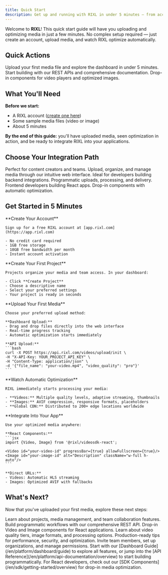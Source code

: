 ```yaml
---
title: Quick Start
description: Get up and running with RIXL in under 5 minutes — from account setup to uploading your first media and seeing optimization in action.
---
```




Welcome to **RIXL**! This quick start guide will have you uploading and optimizing media in just a few minutes. No complex setup required — just create an account, upload media, and watch RIXL optimize automatically.

## Quick Actions

<Columns cols={3}>
  <Card
    title="Dashboard Guide"
    href="/en/platform/dashboard/guide"
    icon="book-open"
  >
    Upload your first media file and explore the dashboard in under 5 minutes.
  </Card>
  <Card
    title="API Integration"
    href="/en/platform/api-documentation/overview"
    icon="code"
  >
    Start building with our REST APIs and comprehensive documentation.
  </Card>
  <Card
    title="React SDK"
    href="/en/sdk/getting-started/overview"
    icon="layers"
  >
    Drop-in components for video players and optimized images.
  </Card>
</Columns>

## What You'll Need

**Before we start:**
- A RIXL account ([create one here](https://app.rixl.com))
- Some sample media files (video or image)
- About 5 minutes

**By the end of this guide:** you'll have uploaded media, seen optimization in action, and be ready to integrate RIXL into your applications.

## Choose Your Integration Path

<Columns cols={3}>
  <Card title="Dashboard Upload" icon="monitor">
    Perfect for content creators and teams. Upload, organize, and manage media
    through our intuitive web interface.
  </Card>
  <Card title="API Integration" icon="code">
    Ideal for developers building backend integrations. Programmatic uploads,
    processing, and delivery.
  </Card>
  <Card title="React Components" icon="layers">
    Frontend developers building React apps. Drop-in components with automatic
    optimization.
  </Card>
</Columns>

## Get Started in 5 Minutes

<Steps>
  <Step>
    **Create Your Account**

    Sign up for a free RIXL account at [app.rixl.com](https://app.rixl.com)

    - No credit card required
    - 1GB free storage
    - 10GB free bandwidth per month
    - Instant account activation
  </Step>

  <Step>
    **Create Your First Project**

    Projects organize your media and team access. In your dashboard:

    - Click **Create Project**
    - Choose a descriptive name
    - Select your preferred settings
    - Your project is ready in seconds
  </Step>

  <Step>
    **Upload Your First Media**

    Choose your preferred upload method:

    **Dashboard Upload:**
    - Drag and drop files directly into the web interface
    - Real-time progress tracking
    - Automatic optimization starts immediately

    **API Upload:**
    ```bash
    curl -X POST https://api.rixl.com/videos/upload/init \
    -H "X-API-Key: YOUR_PROJECT_API_KEY" \
    -H "Content-Type: application/json" \
    -d '{"file_name": "your-video.mp4", "video_quality": "pro"}'
    ```
  </Step>

  <Step>
    **Watch Automatic Optimization**

    RIXL immediately starts processing your media:

    - **Videos:** Multiple quality levels, adaptive streaming, thumbnails
    - **Images:** AVIF compression, responsive formats, placeholders
    - **Global CDN:** Distributed to 200+ edge locations worldwide
  </Step>

  <Step>
    **Integrate Into Your App**

    Use your optimized media anywhere:

    **React Components:**
    ```jsx
    import {Video, Image} from '@rixl/videosdk-react';

    <Video id="your-video-id" progressBar={true} allowFullscreen={true}/>
    <Image id="your-image-id" alt="Description" className="w-full h-auto"/>
    ```

    **Direct URLs:**
    - Videos: Automatic HLS streaming
    - Images: Optimized AVIF with fallbacks
  </Step>
</Steps>

## What's Next?

Now that you've uploaded your first media, explore these next steps:

<Columns cols={3}>
  <Card
    title="Explore the Dashboard"
    href="/en/platform/dashboard/overview"
    icon="monitor"
  >
    Learn about projects, media management, and team collaboration features.
  </Card>
  <Card
    title="API Integration"
    href="/en/platform/api-documentation/overview"
    icon="code"
  >
    Build programmatic workflows with our comprehensive REST API.
  </Card>
  <Card
    title="React Components"
    href="/en/sdk/getting-started/overview"
    icon="layers"
  >
    Drop-in Video and Image components for React applications.
  </Card>
  <Card
    title="Upload Optimization"
    href="/en/platform/uploads/overview"
    icon="upload"
  >
    Learn about video quality tiers, image formats, and processing options.
  </Card>
  <Card
    title="Best Practices"
    href="/en/getting-started/best-practices"
    icon="check-circle"
  >
    Production-ready tips for performance, security, and optimization.
  </Card>
  <Card
    title="Team Collaboration"
    href="/en/platform/account-teams/organizations-overview"
    icon="users"
  >
    Invite team members, set up organizations, and manage permissions.
  </Card>
</Columns>

<Callout type="tip" title="Ready to build?">
    Start with our [Dashboard Guide](/en/platform/dashboard/guide) to explore all features, or jump into the [API
    Reference](/en/platform/api-documentation/overview) to start building programmatically. For React developers, check out
    our [SDK Components](/en/sdk/getting-started/overview) for drop-in media optimization.
</Callout>